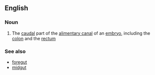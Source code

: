 ==English==

===Noun===
{{wikipedia}}
{{en-noun}}

#{{anatomy}} The [[caudal]] part of the [[alimentary canal]] of an [[embryo]], including the [[colon]] and the [[rectum]]

===See also===
*[[foregut]]
*[[midgut]]